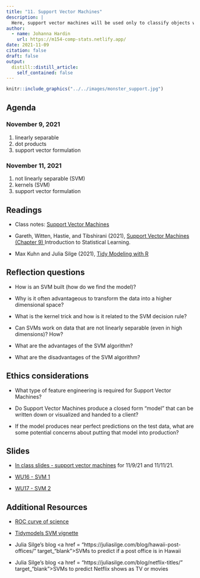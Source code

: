 ```yaml
---
title: "11. Support Vector Machines"
description: |
  Here, support vector machines will be used only to classify objects which can be categorized into one of exactly two classes.  As with other classification and regression methods, support vector machines as a method can be used more generally.  However, we will work to understand the mathematical derivation of the binary-classification SVM. 
author:
  - name: Johanna Hardin
    url: https://m154-comp-stats.netlify.app/  
date: 2021-11-09
citation: false
draft: false
output:
  distill::distill_article:
    self_contained: false
---
```



```r
knitr::include_graphics("../../images/monster_support.jpg")
```

## Agenda <i class="fas fa-calendar-alt" target="_blank"></i>

### November 9, 2021

1. linearly separable
2. dot products
3. support vector formulation

### November 11, 2021

1. not linearly separable (SVM)
2. kernels (SVM)
3. support vector formulation

## Readings <i class="fas fa-book-open"></i> 

* Class notes: <a href = "http://st47s.com/Math154/Notes/class.html#support-vector-machines" target= "_blank">Support Vector Machines</a>

* Gareth, Witten, Hastie, and Tibshirani (2021), <a href = "https://web.stanford.edu/~hastie/ISLR2/ISLRv2_website.pdf" target = "_blank">Support Vector Machines (Chapter 9) </a> Introduction to Statistical Learning.

* Max Kuhn and Julia Silge (2021), <a href = "https://www.tmwr.org/" target = "_blank">Tidy Modeling with R</a>


## Reflection questions <i class="fas fa-lightbulb"></i>

* How is an SVM built (how do we find the model)?

* Why is it often advantageous to transform the data into a higher dimensional space?

* What is the kernel trick and how is it related to the SVM decision rule?

* Can SVMs work on data that are not linearly separable (even in high dimensions)?  How?

* What are the advantages of the SVM algorithm?

* What are the disadvantages of the SVM algorithm?

## Ethics considerations <i class="fas fa-balance-scale"></i> 

* What type of feature engineering is required for Support Vector Machines?

* Do Support Vector Machines produce a closed form "model" that can be written down or visualized and handed to a client?

* If the model produces near perfect predictions on the test data, what are some potential concerns about putting that model into production?

## Slides <i class="fas fa-desktop"></i> 


* <a href = "https://m154-comp-stats.netlify.app/slides/2021-11-09-svm" target = "_blank">In class slides - support vector machines</a> for 11/9/21 and 11/11/21.

* <a href = "https://m154-comp-stats.netlify.app/slides/Math154_WU16_svm1.pdf" target = "_blank">WU16 - SVM 1</a>

* <a href = "https://m154-comp-stats.netlify.app/slides/Math154_WU17_svm2.pdf" target = "_blank">WU17 - SVM 2</a>

## Additional Resources <i class="fas fa-laptop"></i> 

* <a href = "http://simplystatistics.org/2013/08/01/the-roc-curves-of-science/" target = "_blank">ROC curve of science</a>

* <a href = "https://www.tidymodels.org/learn/work/tune-svm/" target = "_blank">Tidymodels SVM vignette</a>

* Julia Silge's blog <a href = "https://juliasilge.com/blog/hawaii-post-offices/" target_"blank">SVMs to predict if a post office is in Hawaii</a>

* Julia Silge's blog <a href = "https://juliasilge.com/blog/netflix-titles/" target_"blank">SVMs to predict Netflix shows as TV or movies</a>





